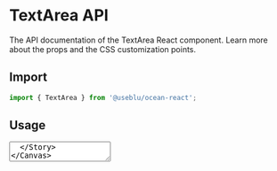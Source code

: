 
<Meta title="Components/TextArea" component={TextArea} />

# TextArea API

The API documentation of the TextArea React component. Learn more about the props and the CSS customization points.

## Import

```javascript
import { TextArea } from '@useblu/ocean-react';
```

## Usage

<Canvas withSource="open" withToolbar>
  <Story name="Usage">
    <TextArea
      id="textarea-usage"
      label="Label"
      value="Hello World"
      helperText="Just a small info ;)"
      readOnly
    />
  </Story>
</Canvas>

## Props

<ArgsTable of="." />

The ref is forwarded to the root element.

Any other props supplied will be provided to the root element (native element).

## CSS

| Global class         | Description                                             |
| -------------------- | ------------------------------------------------------- |
| .ods-textarea        | Styles applied to the textarea element.                 |
| .ods-textarea--error | Styles applied to the textarea element if error={true}. |

If that's not sufficient, you can check the [implementation of the component](https://github.com/Pagnet/ocean-ds-web/blob/master/packages/ocean-react/src/TextArea/TextArea.tsx) for more detail.

## Inheritance

The props of the [FormControl](?path=/docs/components-formcontrol--page) component are also available.

## Playground

<Canvas>
  <Story
    name="Playground"
    args={{
      label: 'Label',
      placeholder: 'Placeholder...',
      helperText: 'Some text here!',
      error: false,
      blocked: false,
      disabled: false,
    }}
    argTypes={{
      label: {
        control: 'text',
      },
      placeholder: {
        control: 'text',
      },
      disabled: {
        control: 'boolean',
      },
      helperText: {
        control: 'text',
      },
    }}
  >
    {(props) => <TextArea id="textarea-playground" {...props} />}
  </Story>
</Canvas>

